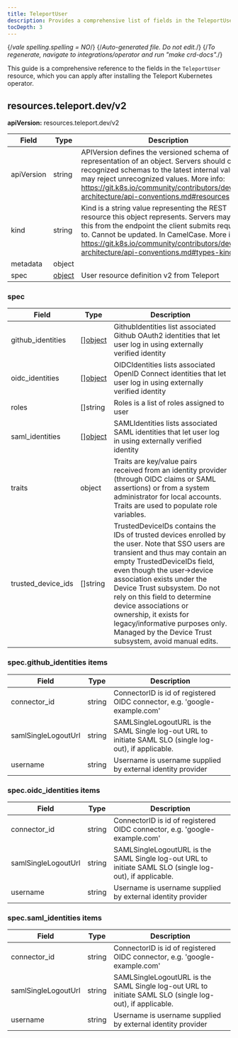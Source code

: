```yaml
---
title: TeleportUser
description: Provides a comprehensive list of fields in the TeleportUser resource available through the Teleport Kubernetes operator
tocDepth: 3
---
```


{/*vale spelling.spelling = NO*/}
{/*Auto-generated file. Do not edit.*/}
{/*To regenerate, navigate to integrations/operator and run "make crd-docs".*/}

This guide is a comprehensive reference to the fields in the `TeleportUser`
resource, which you can apply after installing the Teleport Kubernetes operator.


## resources.teleport.dev/v2

**apiVersion:** resources.teleport.dev/v2

|Field|Type|Description|
|---|---|---|
|apiVersion|string|APIVersion defines the versioned schema of this representation of an object. Servers should convert recognized schemas to the latest internal value, and may reject unrecognized values. More info: https://git.k8s.io/community/contributors/devel/sig-architecture/api-conventions.md#resources|
|kind|string|Kind is a string value representing the REST resource this object represents. Servers may infer this from the endpoint the client submits requests to. Cannot be updated. In CamelCase. More info: https://git.k8s.io/community/contributors/devel/sig-architecture/api-conventions.md#types-kinds|
|metadata|object||
|spec|[object](#spec)|User resource definition v2 from Teleport|

### spec

|Field|Type|Description|
|---|---|---|
|github_identities|[][object](#specgithub_identities-items)|GithubIdentities list associated Github OAuth2 identities that let user log in using externally verified identity|
|oidc_identities|[][object](#specoidc_identities-items)|OIDCIdentities lists associated OpenID Connect identities that let user log in using externally verified identity|
|roles|[]string|Roles is a list of roles assigned to user|
|saml_identities|[][object](#specsaml_identities-items)|SAMLIdentities lists associated SAML identities that let user log in using externally verified identity|
|traits|object|Traits are key/value pairs received from an identity provider (through OIDC claims or SAML assertions) or from a system administrator for local accounts. Traits are used to populate role variables.|
|trusted_device_ids|[]string|TrustedDeviceIDs contains the IDs of trusted devices enrolled by the user.  Note that SSO users are transient and thus may contain an empty TrustedDeviceIDs field, even though the user->device association exists under the Device Trust subsystem. Do not rely on this field to determine device associations or ownership, it exists for legacy/informative purposes only.  Managed by the Device Trust subsystem, avoid manual edits.|

### spec.github_identities items

|Field|Type|Description|
|---|---|---|
|connector_id|string|ConnectorID is id of registered OIDC connector, e.g. 'google-example.com'|
|samlSingleLogoutUrl|string|SAMLSingleLogoutURL is the SAML Single log-out URL to initiate SAML SLO (single log-out), if applicable.|
|username|string|Username is username supplied by external identity provider|

### spec.oidc_identities items

|Field|Type|Description|
|---|---|---|
|connector_id|string|ConnectorID is id of registered OIDC connector, e.g. 'google-example.com'|
|samlSingleLogoutUrl|string|SAMLSingleLogoutURL is the SAML Single log-out URL to initiate SAML SLO (single log-out), if applicable.|
|username|string|Username is username supplied by external identity provider|

### spec.saml_identities items

|Field|Type|Description|
|---|---|---|
|connector_id|string|ConnectorID is id of registered OIDC connector, e.g. 'google-example.com'|
|samlSingleLogoutUrl|string|SAMLSingleLogoutURL is the SAML Single log-out URL to initiate SAML SLO (single log-out), if applicable.|
|username|string|Username is username supplied by external identity provider|

